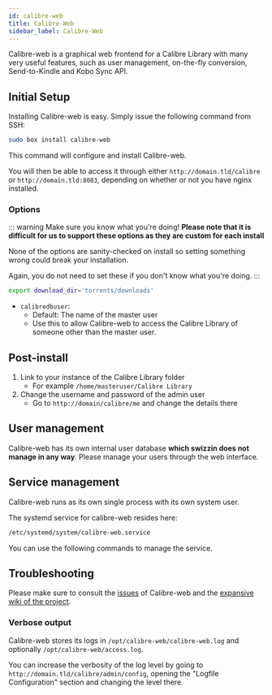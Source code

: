 ```yaml
---
id: calibre-web
title: Calibre-Web
sidebar_label: Calibre-Web
---
```


Calibre-web is a graphical web frontend for a Calibre Library with many very useful features, such as user management, on-the-fly conversion, Send-to-Kindle and Kobo Sync API.

## Initial Setup

Installing Calibre-web is easy. Simply issue the following command from SSH:

```bash main
sudo box install calibre-web
```

This command will configure and install Calibre-web.

You will then be able to access it through either `http://domain.tld/calibre` or `http://domain.tld:8083`, depending on whether or not you have nginx installed.

### Options

::: warning Make sure you know what you're doing!
**Please note that it is difficult for us to support these options as they are custom for each install**

None of the options are sanity-checked on install so setting something wrong could break your installation.

Again, you do not need to set these if you don't know what you're doing.
:::

```bash main
export download_dir='torrents/downloads'
```

- `calibredbuser`:
  - Default: The name of the master user
  - Use this to allow Calibre-web to access the Calibre Library of someone other than the master user.

## Post-install
1. Link to your instance of the Calibre Library folder
   - For example `/home/masteruser/Calibre Library`
2. Change the username and password of the admin user
   - Go to `http://domain/calibre/me` and change the details there


## User management
Calibre-web has its own internal user database **which swizzin does not manage in any way**. Please manage your users through the web interface.

## Service management

Calibre-web runs as its own single process with its own system user.


The systemd service for calibre-web resides here:

```bash
/etc/systemd/system/calibre-web.service
```

You can use the following commands to manage the service.


<SystemdTabs service="calibre-web"/>


## Troubleshooting


<Troubleshooting />

Please make sure to consult the [issues](https://github.com/janeczku/calibre-web/issues) of Calibre-web and the [expansive wiki of the project](https://github.com/janeczku/calibre-web/wiki). 

### Verbose output
Calibre-web stores its logs in `/opt/calibre-web/calibre-web.log` and optionally `/opt/calibre-web/access.log`.

You can increase the verbosity of the log level by going to `http://domain.tld/calibre/admin/config`, opening the "Logfile Configuration" section and changing the level there.